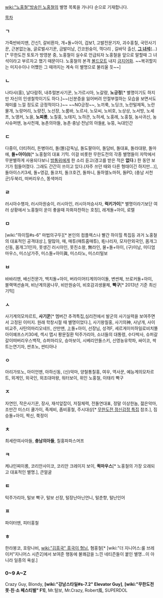[[wiki:"노홍철"방송인 노홍철]]의 별명 목록을 가나다 순으로 기재합니다.

[[목차]]
=== ㄱ ===
가죽반바지맨, 간신1, 갈비환자, 개+돌+아이, 겁보1, 고발전문기자, 괴수홍칠, 국민사기꾼, 근본없는놈, 글로벌사기꾼, 금발미남, 긴코원숭이, 꺽다리 , 길바닥 출신, '''[[그 녀석]]'''(...)[* 무한도전 토토가 방영분 중, 노홍철이 실수로 언급되자 노홍철을 앞으로 말할때 그 녀석이라고 부르자고 했기 때문이다. 노홍철의 본격 [[볼드모트]] 내지 [[금지어]]화. ~~복귀할지는 미지수이나 어쨌든 그 때까지는 계속 이 별명으로 불리울 듯~~]
=== ㄴ ===
나타샤(홍), 날다람쥐, 내추럴본사기꾼, 노가르시아, 노갈량, '''노긍정'''[* 별명이기도 하지만 자신의 인생철학이기도 하다.]~~(신분증을 잃어버려 안절부절하는 모습을 보면서도 재미를 느낄 정도로 긍정적이다.)~~ ~~NO긍정~~, 노끼룩, 노딩크, 노란털제독, 노란물개, 노랑머리, 노량진, 노선장, 노룸바, 노르샤, 노모씨, 노비호, 노상상, 노서방, 노셰프, 노앵커, 노을, '''노찌롱''', 노칠홍, 노태지, 노하관, 노허세, 노홍례, 노홍칠, 농사귀신, 농사슈퍼맨, 농사천재, 농촌의아들, 농촌·충남·전남의 아들[http://cfs12.blog.daum.net/original/19/blog/2008/06/01/13/14/484221a6720cf&filename=(5)%EB%A9%B4%ED%97%88%EB%8A%94.gif #], 뉴뚱, 늑대인간
=== ㄷ ===
다중이, 더티허리, 돈병아리, 돌(똘)감독님, 돌도팔아이, 돌담비, 돌대표, 돌라대왕, 돌마에, '''돌+아이(I)'''[* 노홍철의 대표 기믹. 이걸 비롯한 무한도전의 각종 별명들이 자막에서 무분별하게 사용되다보니 [[방통위]]에게 한 소리 듣고(경고를 받은 적은 '''없다'''.) 한 동안 보기가 힘들어졌다. 그래도 간간히 쓰이고 있다.(자주 쓰던 때와 다른 형태이긴 하지만...)], 돌아이스키3세, 돌+영감, 돌코치, 돌크호건, 돌파니, 돌하엘노마허, 돌PD, (충남 서천군)두북리, 떠버리우스, 똥색머리
=== ㄹ ===
러시아수행자, 러시아원숭이, 러시아인, 러시아저승사자, '''럭키가이'''[* 별명이라기보단 여러 상황에서 노홍철이 운이 좋을때 자화자찬하는 호칭], 레게돌+아이, 로렐
=== ㅁ ===
[wiki:"하이힐#s-6" 마법의구두][* 본인의 컴플렉스나 빨간 하이힐 특집등 과거 노홍철의 대표적인 공격대상.], 말많아, 매, 매튜(매튜홈매튜), 毛나리자, 모자란외국인, 몸개그신동, 몸개그1인자, 못생긴 러시아인, 못친소왕, 無라인, 물+돌+아이, (구)미남, 미디엄마우스, 미스남가주, 미스돌+아이眞, 미스타노, 미스터털보
=== ㅂ ===
바바리맨, 배신전문가, 백치돌+아이, 버라이어티계의아이돌, 변싼체, 브로커돌+아이, 블랙액션솔져, 비난계의꿈나무, 비만원숭이, 비호감괴생물체, '''빡구'''[* 2013년 기준 최신 기믹]
=== ㅅ ===
사기계의모차르트, '''사기꾼'''[* 멤버간 추격특집,심리전에서 발군의 사기실력을 보여주면서 고정된 이미지. 원래 학창시절 때 별명이었다.], 사기왕칠홍, 사기의神, 사냥개, 사이비교주, 사탄의마리오네뜨, 산만맨, 上돌+아이, 선장님, 성격F, 세르게이미하일로비치똘아이예프스키30세, 섹시 맵시 퐝문질환 턱주가리아, 소녀들의 대통령, 수다박사, 슈퍼갈갈이떠버리우스백작, 슈퍼마리오, 승마보이, 시베리안돌스키, 신영농유학파, 싸이코, 싹트는연기자, 싼초노, 싼티아나
=== ㅇ ===
아리가또노, 아이언맨, 아하신동, (신)악마, 양철통칠홍, 여우, 역사꾼, 예능계의모차르트, 외계인, 외국인, 외조대마왕, 워터보이, 위인 노홍철, 이태리 빡구
=== ㅈ ===
자연인, 작은사기꾼, 장사, 재석앞잡이, 저질체력, 전돌연대표, 정말 이상한놈, 젊은악마, 조만간 미스터 쿨가이, 족제비, 좀비홍철, 주시대상[* [[무한도전 정신감정 특집]] 참조.], 짐승돌+아이, 짝신, 쭉정이
=== ㅊ ===
최세란여사아들, '''충남의아들''', 칠홍파파스머프
=== ㅋ ===
케냐인찌이롱, 코리안사이코, 코리안 크레이지 보이, '''퀵마우스'''[* 노홍철의 가장 오래되고 대표적인 별명.], 큰얼굴
=== ㅌ ===
턱주가리아, 털보 빡구, 털보 선장, 털장난아닌언니, 털춘향, 털난인어 
=== ㅍ ===
파이터맨, 피터홍철
=== ㅎ ===
한라봉코, 호랑나비, [[wiki:"김흥국" 흥국이 형님]], 혐홍철[* [wiki:"더 지니어스:룰 브레이커"지니어스 시즌2]에서 보여준 행동에 불쾌감을 느낀 네티즌들이 붙인 별명...이 아니라 일종의 욕설.]
===  0~9 A~Z ===
Crazy Guy, Blondy, '''[wiki:"강남스타일#s-7.2" Elevator Guy]''', '''[wiki:"무한도전 못·친·소 페스티벌" F1]''', Mr.털보, Mr.Crazy, Robert風, SUPERDOL 
